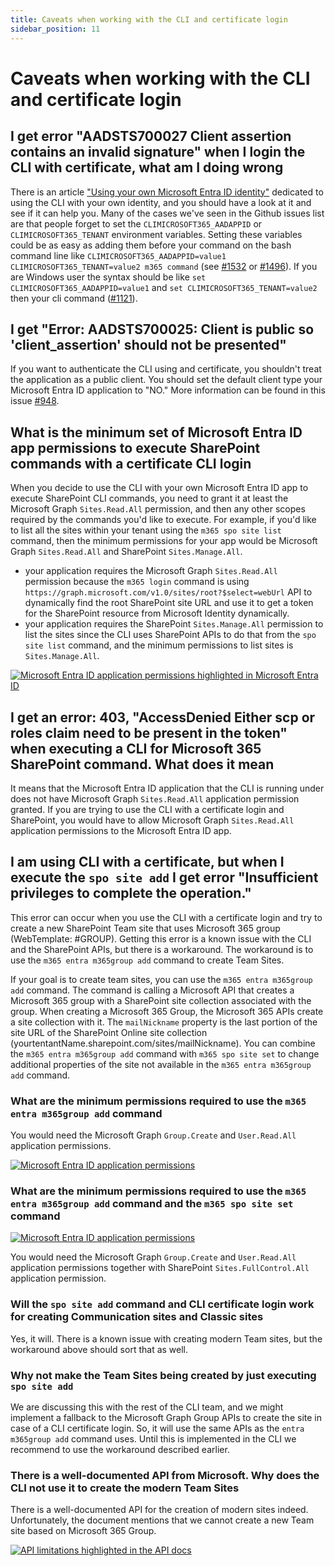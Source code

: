```yaml
---
title: Caveats when working with the CLI and certificate login
sidebar_position: 11
---
```


# Caveats when working with the CLI and certificate login

## I get error "AADSTS700027 Client assertion contains an invalid signature" when I login the CLI with certificate, what am I doing wrong

There is an article ["Using your own Microsoft Entra ID identity"](./using-own-identity.mdx) dedicated to using the CLI with your own identity, and you should have a look at it and see if it can help you. Many of the cases we've seen in the Github issues list are that people forget to set the `CLIMICROSOFT365_AADAPPID` or `CLIMICROSOFT365_TENANT` environment variables. Setting these variables could be as easy as adding them before your command on the bash command line like `CLIMICROSOFT365_AADAPPID=value1 CLIMICROSOFT365_TENANT=value2 m365 command` (see [#1532](https://github.com/pnp/cli-microsoft365/issues/1532) or [#1496](https://github.com/pnp/cli-microsoft365/issues/1496#issuecomment-625549739)). If you are Windows user the syntax should be like `set CLIMICROSOFT365_AADAPPID=value1` and `set CLIMICROSOFT365_TENANT=value2` then your cli command ([#1121](https://github.com/pnp/cli-microsoft365/issues/1121#issuecomment-533609882)).

## I get "Error: AADSTS700025: Client is public so 'client_assertion' should not be presented"

If you want to authenticate the CLI using and certificate, you shouldn't treat the application as a public client. You should set the default client type your Microsoft Entra ID application to "NO." More information can be found in this issue [#948](https://github.com/pnp/cli-microsoft365/issues/948#issuecomment-487145809).

## What is the minimum set of Microsoft Entra ID app permissions to execute SharePoint commands with a certificate CLI login

When you decide to use the CLI with your own Microsoft Entra ID app to execute SharePoint CLI commands, you need to grant it at least the  Microsoft Graph `Sites.Read.All` permission, and then any other scopes required by the commands you'd like to execute. For example, if you'd like to list all the sites within your tenant using the `m365 spo site list` command, then the minimum permissions for your app would be Microsoft Graph `Sites.Read.All` and SharePoint `Sites.Manage.All`.

- your application requires the Microsoft Graph `Sites.Read.All` permission because the `m365 login` command is using `https://graph.microsoft.com/v1.0/sites/root?$select=webUrl` API to dynamically find the root SharePoint site URL and use it to get a token for the SharePoint resource from Microsoft Identity dynamically.
- your application requires the SharePoint `Sites.Manage.All` permission to list the sites since the CLI uses SharePoint APIs to do that from the `spo site list` command, and the minimum permissions to list sites is `Sites.Manage.All`.

[![Microsoft Entra ID application permissions highlighted in Microsoft Entra ID](../images/cli-certificate-caveats/min-app-permissions-to-list-SP-sites.png)](../images/cli-certificate-caveats/min-app-permissions-to-list-SP-sites.png)

## I get an error: 403, "AccessDenied Either scp or roles claim need to be present in the token" when executing a CLI for Microsoft 365 SharePoint command. What does it mean

It means that the Microsoft Entra ID application that the CLI is running under does not have Microsoft Graph `Sites.Read.All` application permission granted. If you are trying to use the CLI with a certificate login and SharePoint, you would have to allow Microsoft Graph `Sites.Read.All` application permissions to the Microsoft Entra ID app.

## I am using CLI with a certificate, but when I execute the `spo site add` I get error "Insufficient privileges to complete the operation."

This error can occur when you use the CLI with a certificate login and try to create a new SharePoint Team site that uses Microsoft 365 group (WebTemplate: #GROUP). Getting this error is a known issue with the CLI and the SharePoint APIs, but there is a workaround. The workaround is to use the `m365 entra m365group add` command to create Team Sites.

If your goal is to create team sites, you can use the `m365 entra m365group add` command. The command is calling a Microsoft API that creates a Microsoft 365 group with a SharePoint site collection associated with the group. When creating a Microsoft 365 Group, the Microsoft 365 APIs create a site collection with it. The `mailNickname` property is the last portion of the site URL of the SharePoint Online site collection (yourtentantName.sharepoint.com/sites/mailNickname). You can combine the `m365 entra m365group add` command with `m365 spo site set` to change additional properties of the site not available in the `m365 entra m365group add` command. 

### What are the minimum permissions required to use the `m365 entra m365group add` command

You would need the Microsoft Graph `Group.Create` and `User.Read.All` application permissions.

[![Microsoft Entra ID application permissions](../images/cli-certificate-caveats/min-app-permissions-create-m365group.png)](../images/cli-certificate-caveats/min-app-permissions-create-m365group.png)

### What are the minimum permissions required to use the `m365 entra m365group add` command and the `m365 spo site set` command

[![Microsoft Entra ID application permissions](../images/cli-certificate-caveats/min-permissions-team-site.png)](../images/cli-certificate-caveats/min-permissions-team-site.png)

You would need the Microsoft Graph `Group.Create` and `User.Read.All` application permissions together with SharePoint `Sites.FullControl.All` application permission.

### Will the `spo site add` command and CLI certificate login work for creating Communication sites and Classic sites

Yes, it will. There is a known issue with creating modern Team sites, but the workaround above should sort that as well.

### Why not make the Team Sites being created by just executing `spo site add`

We are discussing this with the rest of the CLI team, and we might implement a fallback to the Microsoft Graph Group APIs to create the site in case of a CLI certificate login. So, it will use the same APIs as the `entra m365group add` command uses. Until this is implemented in the CLI we recommend to use the workaround described earlier.

### There is a well-documented API from Microsoft. Why does the CLI not use it to create the modern Team Sites

There is a well-documented API for the creation of modern sites indeed. Unfortunately, the document mentions that we cannot create a new Team site based on Microsoft 365 Group.

[![API limitations highlighted in the API docs](../images/cli-certificate-caveats/doc-not-apply-to-team-sites.png)](../images/cli-certificate-caveats/doc-not-apply-to-team-sites.png)
